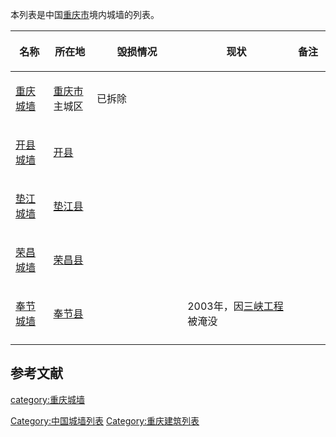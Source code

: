 本列表是中国[[重庆市|重庆市]]境内城墙的列表。

{{Expand list}}
{| class="wikitable sortable" style="text-align: center;"
|-
! width="80" | 名称
! width="100"| 所在地
! width="270" | 毁损情况
! width="300" | 现状
! width="70" | 备注
|- 
|[[重庆城墙|重庆城墙]]||[[重庆市|重庆市]]主城区|| 已拆除  || ||
|- 
|[[开县城墙|开县城墙]]||[[开县|开县]]||  || ||
|- 
|[[垫江城墙|垫江城墙]]||[[垫江县|垫江县]]||   || ||
|- 
|[[荣昌城墙|荣昌城墙]]||[[荣昌县|荣昌县]]||   || ||
|- 
|[[奉节城墙|奉节城墙]]||[[奉节县|奉节县]]||   || 2003年，因[[三峡工程|三峡工程]]被淹没 ||
|- 
|}

==参考文献==
{{reflist}}

{{中国各地城墙列表}}

[[Category:中国城墙列表|Category:中国城墙列表]]
[[Category:重庆建筑列表|Category:重庆建筑列表]]
[[category:重庆城墙|category:重庆城墙]]